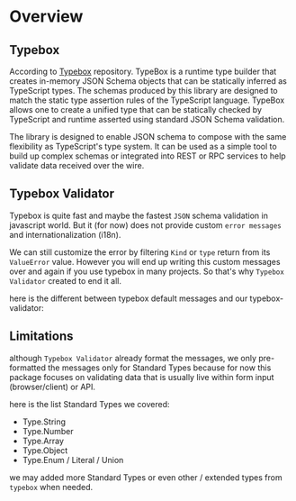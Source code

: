 
# Overview

## Typebox
According to [Typebox](https://github.com/sinclairzx81/typebox) repository.
TypeBox is a runtime type builder that creates in-memory JSON Schema objects that can be statically inferred as TypeScript types. The schemas produced by this library are designed to match the static type assertion rules of the TypeScript language. TypeBox allows one to create a unified type that can be statically checked by TypeScript and runtime asserted using standard JSON Schema validation.

The library is designed to enable JSON schema to compose with the same flexibility as TypeScript's type system. It can be used as a simple tool to build up complex schemas or integrated into REST or RPC services to help validate data received over the wire.

## Typebox Validator
Typebox is quite fast and maybe the fastest `JSON` schema validation in javascript world.
But it (for now) does not provide custom `error messages` and internationalization (i18n).

We can still customize the error by filtering `Kind` or `type` return from its `ValueError` value.
However you will end up writing this custom messages over and again if you use typebox in many projects.
So that's why `Typebox Validator` created to end it all.

here is the different between typebox default messages and our typebox-validator:
<OverviewExample />

## Limitations
although `Typebox Validator` already format the messages,
we only pre-formatted the messages only for Standard Types because for now this package focuses on validating data that is usually live within form input (browser/client) or API.

here is the list Standard Types we covered:
- Type.String
- Type.Number
- Type.Array
- Type.Object
- Type.Enum / Literal / Union

we may added more Standard Types or even other / extended types from `typebox` when needed.
